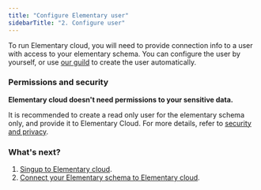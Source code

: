 ```yaml
---
title: "Configure Elementary user"
sidebarTitle: "2. Configure user"
---
```


To run Elementary cloud, you will need to provide connection info to a user with access to your elementary schema.
You can configure the user by yourself, or use [our guild](/cloud/onboarding/create-data-warehouse-user/create-data-warehouse-user) to create the user automatically.


### Permissions and security

**Elementary cloud doesn't need permissions to your sensitive data.**

It is recommended to create a read only user for the elementary schema only, and provide it to Elementary Cloud.
For more details, refer to [security and privacy](/cloud/security-and-privacy).


### What's next?

1. [Singup to Elementary cloud](/cloud/sonboarding/signup).
2. [Connect your Elementary schema to Elementary cloud](/cloud/onboarding/connect-data-warehouse).
